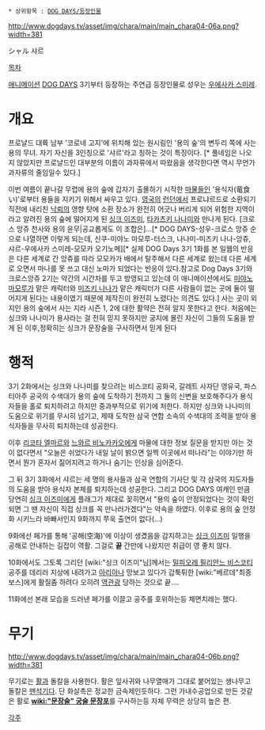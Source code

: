  * 상위항목 : [[DOG DAYS/등장인물]]

http://www.dogdays.tv/asset/img/chara/main/main_chara04-06a.png?width=381

シャル
샤르

[[목차]]

[[애니메이션]] [[DOG DAYS]] 3기부터 등장하는 주연급 등장인물로 성우는 [[우에사카 스미레]].

= 개요 = 
프로냘드 대륙 남부 '코로네 고지'에 위치해 있는 원시림인 '용의 숲'의 변두리 쪽에 사는 용의 무녀. 자기 자신을 3인칭으로 '샤르'라고 칭하는 것이 특징이다. [* 풀네임은 나오지 않았지만 프로냘드인 대부분의 이름이 과자류에서 따왔음을 생각한다면 역시 무언가 과자류의 줄임일수 있다.]

이번 여름이 끝나갈 무렵에 용의 숲에 갑자기 출몰하기 시작한 [[마물]]들인 '용식자(竜食い)'로부터 용들을 지키기 위해서 싸우고 있다. [[영국]]의 [[런던]]에서 프로냐르드로 소환되기 직전에 내리친 [[낙뢰]]의 영향 탓에 소환 장소가 완전히 어긋나 버리게 되어 위험한 지역이라고 알려진 용의 숲에 떨어지게 된 [[싱크 이즈미]], [[타카츠키 나나미]]와 만나게 된다. [크로스 앙쥬 천사와 용의 윤무|공교롭게도 이 조합은]...[* DOG DAYS-성우-크로스 앙쥬 순으로 나열하면 이렇게 되는데, 신쿠-미야노 마모루-터스크, 나나미-미즈키 나나-앙쥬, 샤르-우에사카 스미레-모모카 오기노메][* 실제 DOG Days 3기 1화를 본 일웹의 반응은 다른 세계로 간 앙쥬를 따라 모모카가 배에서 탈주해서 다른 세계로 왔는데 다른 세계로 오면서 마나를 못 쓰고 대신 노마가 되었다는 반응이 있다.참고로 Dog Days 3기와 크로스앙쥬 2기는 약간의 시간차를 두고 방영되고 있는데 이 애니메이션에서도 [[미야노 마모루]]가 맡은 캐릭터와 [[미즈키 나나]]가 맡은 캐릭터가 다른 사람들이 없는 곳에 둘이 떨어지게 된다는 내용이였기 때문에 제작진이 완전히 노렸다는 의견도 있다.] 사는 곳이 외지인 용의 숲에서 사는 지라 시즌 1, 2에 대한 활약은 전혀 알지 못한다고 한다. 처음에는 싱크와 나나미가 용사라는 걸 전혀 믿지 못하지만 궁지에 몰린 자신이 그들의 도움을 받게 된 이후,정확히는 싱크가 문장술을 구사하면서 믿게 된다

= 행적 = 
3기 2화에서는 싱크와 나나미를 찾으려는 비스코티 공화국, 갈레트 사자단 영유국, 파스티아주 공국의 수색대가 용의 숲에 도착하기 전까지 그 둘의 신변을 보호해주다가 용식자들을 홀로 퇴치하려고 하지만 중과부적으로 위기에 처한다. 하지만 싱크와 나나미의 도움으로 위기를 무시히 넘기고, 제때 도착한 삼국 연합 소속의 수색대의 조력을 받아 용식자들을 무사히 퇴치하는데 성공한다. 

이후 [[리코타 엘마르]]와 [[느와르 비노카카오]]에게 마물에 대한 정보 질문을 받지만 아는 것이 없다면서 "오늘은 쉬었다가 내일 날이 밝으면 일찍 이곳에서 떠나라"는 이야기만 하면서 뭔가 혼자서 짊어지려고 하거나 숨기는 인상을 심어준다. 

그 뒤 3기 3화에서 샤르는 세 명의 용사들과 삼국 연합의 기사단 및 각 삼국의 지도자들의 도움을 받아 용식자 본체를 퇴치하는데 성공한다. 그리고 DOG DAYS 여캐인 만큼 당연히 [[싱크 이즈미]]에게 플래그가 제대로 꽂히면서 "용의 숲이 안정되었다는 것이 확인되면 그 땐 자신이 직접 싱크를 꼭 만나러가겠다"는 약속을 하였다. 이후로 용의 숲 안정화 시키느라 바빠서인지 9화까지 쭈욱 출연이 없다(...)

9화에선 페가를 통해 '공해(空海)'에 이상이 생겼음을 감지하고는 [[싱크 이즈미]] 일행을 공해로 안내하는 길잡이 역활. 그걸로 '''끝''' 간만에 나왔지만 취급이 영 좋치 않다.

10화에서도 그토록 그리던 [wiki:"싱크 이즈미"님]께서는 [[밀피오레 필리안느 비스코티]] 공주를 데리러 지상에 내려가고 [[아리아]]나 망보고 있다가 갑툭튀한 [wiki:"베르데"최종보스]에게 활질좀 하려다 오히려 [[역관광]] 당하는 것으로 끝....

11화에선 본래 모습을 드러낸 페가를 이끌고 공주를 호위하는등 체면치레는 했다.

= 무기 =
http://www.dogdays.tv/asset/img/chara/main/main_chara04-06b.png?width=381

무기로는 [[활]]과 돌칼을 사용한다. 활은 잎사귀와 나무열매가 그대로 붙어있는 생나무고 돌칼은 [[뗀석기]]다. 단 화살촉은 정교한 금속제인듯하다. 그런 가내수공업으로 만든 것같은 활로 '''[[wiki:"문장술" 궁술 문장포]]'''를 구사하는등 자체 무력은 상당히 높은 편.

[[각주]]
